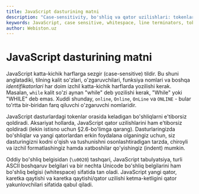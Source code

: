 ```yaml
---
title: JavaScript dasturining matni
description: "Case-sensitivity, bo'shliq va qator uzilishlari: tokenlar orasidagi whitespace'ni e'tiborsiz qoldirish, formatter/indentatsiya amaliyoti va line terminators'ning talqini."
keywords: JavaScript, case sensitive, whitespace, line terminators, token, formatting, indent, kod uslubi
author: Webiston.uz
---
```


# JavaScript dasturining matni

JavaScript katta-kichik harflarga sezgir (case-sensitive) tildir. Bu shuni anglatadiki, tilning kalit so'zlari, o'zgaruvchilari, funksiya nomlari va boshqa _identifikatorlari_ har doim izchil katta-kichik harflarda yozilishi kerak. Masalan, `while` kalit so'zi aynan "while" deb yozilishi kerak, "While" yoki "WHILE" deb emas. Xuddi shunday, `online`, `Online`, `OnLine` va `ONLINE` - bular to'rtta bir-biridan farq qiluvchi o'zgaruvchi nomlaridir.

JavaScript dasturlardagi tokenlar orasida keladigan bo'shliqlarni e'tiborsiz qoldiradi. Aksariyat hollarda, JavaScript qator uzilishlarini ham e'tiborsiz qoldiradi (lekin istisno uchun §2.6-bo'limga qarang). Dasturlaringizda bo'shliqlar va yangi qatorlardan erkin foydalana olganingiz uchun, siz dasturingizni kodni o'qish va tushunishni osonlashtiradigan tarzda, chiroyli va izchil formatlashingiz hamda xatboshilar qo'yishingiz (indent) mumkin.

Oddiy bo'shliq belgisidan (`\u0020`) tashqari, JavaScript tabulyatsiya, turli ASCII boshqaruv belgilari va bir nechta Unicode bo'shliq belgilarini ham bo'shliq belgisi (whitespace) sifatida tan oladi. JavaScript yangi qator, karetka qaytishi va karetka qaytishi/qator uzilishi ketma-ketligini qator yakunlovchilari sifatida qabul qiladi.

